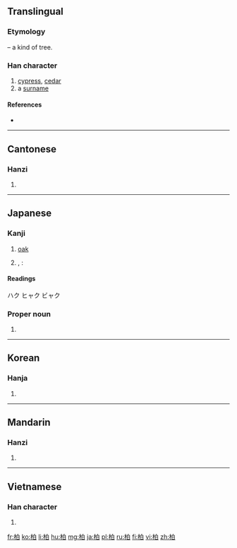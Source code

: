 {{also|栢}}
==Translingual==

===Etymology===
{{Han compound|木|t1=tree|白|ls=psc|c1=s|c2=p}} – a kind of tree.

===Han character===
{{Han char|rn=75|rad=木|as=05|sn=9|four=4690<sub>0</sub>|canj=木竹日 (DHA)|ids=⿰[[木]][[白]]}}

# [[cypress]], [[cedar]]
# a [[surname]]

====References====
* {{Han ref|kx=0518.220|dkj=14617|dj=0906.210|hdz=21185.030|uh=67CF|ud=26575|bh=AC66|bd=44134}}

----

==Cantonese==

===Hanzi===
{{yue-hanzi|jyut=[[baak3]], [[paak3]]|y=baak3, paak3}}

# {{defn|lang=yue|sort=木05}}

----

==Japanese==

===Kanji===
{{ja-kanji|grade=|rs=木05}}

# [[oak]]
# {{qualifier|rare}} {{vern|Japanese nutmeg-yew}}, {{vern|kaya}}: {{taxlink|Torreya nucifera|species}}

====Readings====
ハク ヒャク ビャク
{{ja-readings
|goon=[[ひゃく]] (hyaku)
|kanon=[[はく]] (haku)
|kun=[[かしわ]] (kashiwa), [[かえ]] (kae) {{qualifier|archaic}}, [[かや]] {{qualifier|rare}}
|nanori=[[かい]] (kai), [[かし]] (kashi), [[かしわ]] (kashiwa)
}}

===Proper noun===
{{ja-pos|かしわ|proper}}

# {{given name|female|lang=ja|sort=かしわ}}

----

==Korean==

===Hanja===
{{ko-hanja|hangeul=백|eumhun=|rv=baek|mr=paek|y=payk}}

# {{defn|lang=ko|sort=木05}}

----

==Mandarin==

===Hanzi===
{{cmn-hanzi|pin=[[bǎi]] ([[bai3]]), [[bó]] ([[bo2]]), [[bò]] ([[bo4]])|wg=pai<sup>3</sup>, po<sup>2</sup>, po<sup>4</sup>}}

# {{defn|lang=cmn|sort=木05}}

----

==Vietnamese==

===Han character===
{{vi-hantu|[[bách]], [[bá]]|rs=木05}}

# {{defn|lang=vi|sort=木05}}

[[fr:柏]]
[[ko:柏]]
[[li:柏]]
[[hu:柏]]
[[mg:柏]]
[[ja:柏]]
[[pl:柏]]
[[ru:柏]]
[[fi:柏]]
[[vi:柏]]
[[zh:柏]]